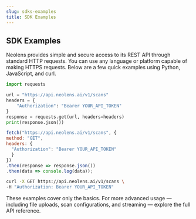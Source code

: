 ```yaml
---
slug: sdks-examples
title: SDK Examples
---
```


<!-- markdownlint-disable MD033 -->


## SDK Examples

Neolens provides simple and secure access to its REST API through standard HTTP requests. You can use any language or platform capable of making HTTPS requests. Below are a few quick examples using Python, JavaScript, and curl.

<Tabs>

  <TabItem value="python" label="Python">

  ```python
  import requests

  url = "https://api.neolens.ai/v1/scans"
  headers = {
      "Authorization": "Bearer YOUR_API_TOKEN"
  }
  response = requests.get(url, headers=headers)
  print(response.json())
  ```

  </TabItem> <TabItem value="javascript" label="JavaScript">

  ```js
  fetch("https://api.neolens.ai/v1/scans", {
  method: "GET",
  headers: {
    "Authorization": "Bearer YOUR_API_TOKEN"
    }
  })
  .then(response => response.json())
  .then(data => console.log(data));
  ```

  </TabItem> <TabItem value="curl" label="curl">

  ```bash
  curl -X GET https://api.neolens.ai/v1/scans \
  -H "Authorization: Bearer YOUR_API_TOKEN"
  ```

  </TabItem> </Tabs>

These examples cover only the basics. For more advanced usage — including file uploads, scan configurations, and streaming — explore the full API reference.
